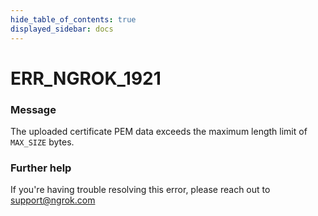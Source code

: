 ```yaml
---
hide_table_of_contents: true
displayed_sidebar: docs
---
```



# ERR_NGROK_1921

### Message
The uploaded certificate PEM data exceeds the maximum length limit of `MAX_SIZE` bytes.

<ErrorDetails error='err_ngrok_1921' />


### Further help
If you're having trouble resolving this error, please reach out to [support@ngrok.com](mailto:support@ngrok.com?subject=Help%20with%20ERR_NGROK_1921)


